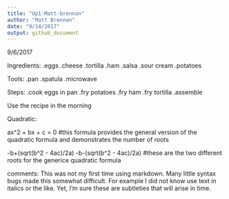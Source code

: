 ```yaml
---
title: "Up1-Matt-brennan"
author: "Matt Brennan"
date: "9/14/2017"
output: github_document
---
```


9/6/2017

Ingredients: .eggs .cheese .tortilla .ham .salsa .sour cream .potatoes

Tools: .pan .spatula .microwave

Steps: .cook eggs in pan .fry potatoes .fry ham .fry tortilla .assemble

Use the recipe in the morning

Quadratic:

ax^2 + bx + c = 0 #this formula provides the general version of the quadratic formula and demonstrates the number of roots

-b+(sqrt(b^2 - 4ac)/2a) -b-(sqrt(b^2 - 4ac)/2a) #these are the two different roots for the generice quadratic formula

comments: This was not my first time using markdown. Many little syntax bugs made this somewhat difficult. For example I did not know use text in italics or the like. Yet, I’m sure these are subtleties that will arise in time.
